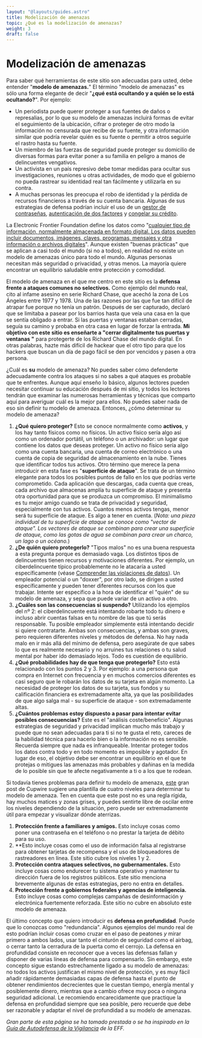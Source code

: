 ```yaml
---
layout: "@layouts/guides.astro"
title: Modelización de amenazas
topic: ¿Qué es la modelización de amenazas?
weight: 3
draft: false
---
```



# Modelización de amenazas

Para saber qué herramientas de este sitio son adecuadas para usted, debe entender "**modelo de amenazas.**" El término "modelo de amenazas" es sólo una forma elegante de decir "**¿qué está ocultando y a quién se lo está ocultando?**". Por ejemplo:

<Highlighting>

- Un periodista puede querer proteger a sus fuentes de daños o represalias, por lo que su modelo de amenazas incluirá formas de evitar el seguimiento de la ubicación, cifrar o proteger de otro modo la información no censurada que recibe de su fuente, y otra información similar que podría revelar quién es su fuente o permitir a otros seguirle el rastro hasta su fuente.
- Un miembro de las fuerzas de seguridad puede proteger su domicilio de diversas formas para evitar poner a su familia en peligro a manos de delincuentes vengativos.
- Un activista en un país represivo debe tomar medidas para ocultar sus investigaciones, reuniones u otras actividades, de modo que el gobierno no pueda rastrear su identidad real tan fácilmente y utilizarla en su contra.
- A muchas personas les preocupa el robo de identidad y la pérdida de recursos financieros a través de su cuenta bancaria. Algunas de sus estrategias de defensa podrían incluir el uso de un [gestor de contraseñas](/guides/most-important/passwords), [autenticación de dos factores](/guides/most-important/mfa) y [congelar su crédito](/guides/most-important/credit).

</Highlighting>

La Electronic Frontier Foundation define los datos como "[cualquier tipo de información, normalmente almacenada en formato digital. Los datos pueden incluir documentos, imágenes, claves, programas, mensajes y otra información o archivos digitales](https://ssd.eff.org/en/glossary/data)". Aunque existen "buenas prácticas" que se aplican a casi todo el mundo (si no a todos), en realidad no existe un modelo de amenazas único para todo el mundo. Algunas personas necesitan más seguridad o privacidad, y otras menos. La mayoría quiere encontrar un equilibrio saludable entre protección y comodidad.

El modelo de amenaza en el que me centro en este sitio es la **defensa frente a ataques comunes no selectivos.** Como ejemplo del mundo real, cito al infame asesino en serie Richard Chase, que acechó la zona de Los Ángeles entre 1977 y 1978. Una de las razones por las que fue tan difícil de atrapar fue porque no tenía un patrón. Después de ser capturado, declaró que se limitaba a pasear por los barrios hasta que veía una casa en la que se sentía obligado a entrar. Si las puertas y ventanas estaban cerradas, seguía su camino y probaba en otra casa en lugar de forzar la entrada. **Mi objetivo con este sitio es enseñarte a "cerrar digitalmente tus puertas y ventanas "** para protegerte de los Richard Chase del mundo digital. En otras palabras, hazte más difícil de hackear que el otro tipo para que los hackers que buscan un día de pago fácil se den por vencidos y pasen a otra persona.

¿Cuál es **su** modelo de amenaza? No puedes saber cómo defenderte adecuadamente contra los ataques si no sabes a qué ataques es probable que te enfrentes. Aunque aquí enseño lo básico, algunos lectores pueden necesitar continuar su educación después de mi sitio, y todos los lectores tendrán que examinar las numerosas herramientas y técnicas que comparto aquí para averiguar cuál es la mejor para ellos. No puedes saber nada de eso sin definir tu modelo de amenaza. Entonces, ¿cómo determinar su modelo de amenaza?

<Highlighting>

1. **¿Qué quiero proteger?**
   Esto se conoce normalmente como **activos**, y los hay tanto físicos como no físicos. Un activo físico sería algo así como un ordenador portátil, un teléfono o un archivador: un lugar que contiene los datos que deseas proteger. Un activo no físico sería algo como una cuenta bancaria, una cuenta de correo electrónico o una cuenta de copia de seguridad de almacenamiento en la nube. Tienes que identificar todos tus activos. Otro término que merece la pena introducir en esta fase es "**superficie de ataque**". Se trata de un término elegante para todos los posibles puntos de fallo en los que podrías verte comprometido. Cada aplicación que descargas, cada cuenta que creas, cada archivo que almacenas amplía tu superficie de ataque y presenta otra oportunidad para que se produzca un compromiso. El minimalismo es tu mejor amigo cuando se trata de privacidad y seguridad, especialmente con tus activos. Cuantos menos activos tengas, menor será tu superficie de ataque. Es algo a tener en cuenta. (_Nota: una pieza individual de tu superficie de ataque se conoce como "vector de ataque". Los vectores de ataque se combinan para crear una superficie de ataque, como las gotas de agua se combinan para crear un charco, un lago o un océano._)
2. **¿De quién quiero protegerlo?**
   "Tipos malos" no es una buena respuesta a esta pregunta porque es demasiado vaga. Los distintos tipos de delincuentes tienen recursos y motivaciones diferentes. Por ejemplo, un ciberdelincuente típico probablemente no le atacaría a usted específicamente (véase [Comprender las violaciones de datos](/guides/most-important/data-breaches)). Un empleador potencial o un "doxxer", por otro lado, se dirigen a usted específicamente y pueden tener diferentes recursos con los que trabajar. Intente ser específico a la hora de identificar el "quién" de su modelo de amenaza, y sepa que puede variar de un activo a otro.
3. **¿Cuáles son las consecuencias si suspendo?**
   Utilizando los ejemplos del nº 2: el ciberdelincuente está intentando robarte todo tu dinero e incluso abrir cuentas falsas en tu nombre de las que tú serás responsable. Tu posible empleador simplemente está intentando decidir si quiere contratarte. Ambas son consecuencias, y ambas son graves, pero requieren diferentes niveles y métodos de defensa. No hay nada malo en ir más allá del mínimo de defensa, pero asegúrate de que sabes lo que es realmente necesario y no arruines tus relaciones o tu salud mental por haber ido demasiado lejos. Todo es cuestión de equilibrio.
4. **¿Qué probabilidades hay de que tenga que protegerlo?**
   Esto está relacionado con los puntos 2 y 3. Por ejemplo: a una persona que compra en Internet con frecuencia y en muchos comercios diferentes es casi seguro que le robarán los datos de su tarjeta en algún momento. La necesidad de proteger los datos de su tarjeta, sus fondos y su calificación financiera es extremadamente alta, ya que las posibilidades de que algo salga mal - su superficie de ataque - son extremadamente altas.
5. **¿Cuántos problemas estoy dispuesto a pasar para intentar evitar posibles consecuencias?**
   Este es el "análisis coste/beneficio". Algunas estrategias de seguridad y privacidad implican mucho más trabajo y puede que no sean adecuadas para ti si no te gusta el reto, careces de la habilidad técnica para hacerlo bien o la información no es sensible. Recuerda siempre que nada es infranqueable. Intentar proteger todos los datos contra todo y en todo momento es imposible y agotador. En lugar de eso, el objetivo debe ser encontrar un equilibrio en el que te protejas o mitigues las amenazas más probables y dañinas en la medida de lo posible sin que te afecte negativamente a ti o a los que te rodean.

</Highlighting>

Si todavía tienes problemas para definir tu modelo de amenaza, [este](https://www.cupwire.com/threat-modeling/) gran post de Cupwire sugiere una plantilla de cuatro niveles para determinar tu modelo de amenaza. Ten en cuenta que este post no es una regla rígida, hay muchos matices y zonas grises, y puedes sentirte libre de oscilar entre los niveles dependiendo de la situación, pero puede ser extremadamente útil para empezar y visualizar dónde aterrizas.

<Highlighting>

1. **Protección frente a familiares y amigos.** Esto incluye cosas como poner una contraseña en el teléfono o no prestar la tarjeta de débito para su uso.
2. **Esto incluye cosas como el uso de información falsa al registrarse para obtener tarjetas de recompensa y el uso de bloqueadores de rastreadores en línea. Este sitio cubre los niveles 1 y 2.
3. **Protección contra ataques selectivos, no gubernamentales.** Esto incluye cosas como endurecer tu sistema operativo y mantener tu dirección fuera de los registros públicos. Este sitio menciona brevemente algunas de estas estrategias, pero no entra en detalles.
4. **Protección frente a gobiernos federales y agencias de inteligencia.** Esto incluye cosas como complejas campañas de desinformación y electrónica fuertemente reforzada. Este sitio no cubre en absoluto este modelo de amenaza.

</Highlighting>

El último concepto que quiero introducir es **defensa en profundidad**. Puede que lo conozcas como "redundancia". Algunos ejemplos del mundo real de esto podrían incluir cosas como cruzar en el paso de peatones _y_ mirar primero a ambos lados, usar tanto el cinturón de seguridad como el airbag, o cerrar tanto la cerradura de la puerta como el cerrojo. La defensa en profundidad consiste en reconocer que a veces las defensas fallan y disponer de varias líneas de defensa para compensarlo. Sin embargo, este concepto sigue estando estrechamente ligado a su modelo de amenazas: no todos los activos justifican el mismo nivel de protección, y es muy fácil añadir rápidamente demasiadas capas de defensa hasta el punto de obtener rendimientos decrecientes que le cuestan tiempo, energía mental y posiblemente dinero, mientras que a cambio ofrece muy poca o ninguna seguridad adicional. Le recomiendo encarecidamente que practique la defensa en profundidad siempre que sea posible, pero recuerde que debe ser razonable y adaptar el nivel de profundidad a su modelo de amenazas.

_Gran parte de esta página se ha tomado prestada o se ha inspirado en la [Guía de Autodefensa de la Vigilancia](https://ssd.eff.org/en/module/your-security-plan) de la EFF._
